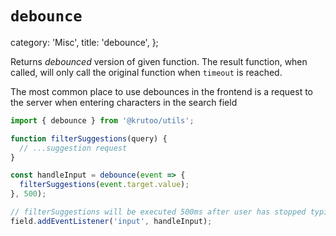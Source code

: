 # `debounce`

  category: 'Misc',
  title: 'debounce',
};

Returns _debounced_ version of given function.
The result function, when called, will only call the original function when `timeout` is reached.

The most common place to use debounces in the frontend is a request to the server when entering characters in the search field

```ts
import { debounce } from '@krutoo/utils';

function filterSuggestions(query) {
  // ...suggestion request
}

const handleInput = debounce(event => {
  filterSuggestions(event.target.value);
}, 500);

// filterSuggestions will be executed 500ms after user has stopped typing
field.addEventListener('input', handleInput);
```

